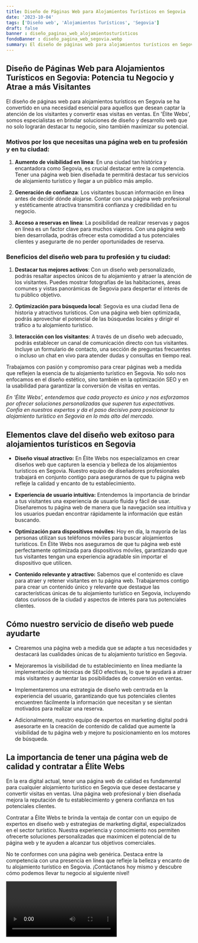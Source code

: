```yaml
---
title: Diseño de Páginas Web para Alojamientos Turísticos en Segovia
date: '2023-10-04'
tags: ['Diseño web', 'Alojamientos Turísticos', 'Segovia']
draft: false
banner : diseño_paginas_web_alojamientosturísticos
fondoBanner : diseño_pagina_web_segovia.webp
summary: El diseño de páginas web para alojamientos turísticos en Segovia se ha convertido en una necesidad esencial para aquellos que desean captar la atención de los visitantes y convertir esas visitas en ventas. En 'Élite Webs', somos especialistas en brindar soluciones de diseño y desarrollo web que no solo lograrán destacar tu negocio, sino también maximizar su potencial.
---
```


## Diseño de Páginas Web para Alojamientos Turísticos en Segovia: Potencia tu Negocio y Atrae a más Visitantes

El diseño de páginas web para alojamientos turísticos en Segovia se ha convertido en una necesidad esencial para aquellos que desean captar la atención de los visitantes y convertir esas visitas en ventas. En 'Élite Webs', somos especialistas en brindar soluciones de diseño y desarrollo web que no solo lograrán destacar tu negocio, sino también maximizar su potencial.

### Motivos por los que necesitas una página web en tu profesión y en tu ciudad:

1. **Aumento de visibilidad en línea**: En una ciudad tan histórica y encantadora como Segovia, es crucial destacar entre la competencia. Tener una página web bien diseñada te permitirá destacar tus servicios de alojamiento turístico y llegar a un público más amplio.

2. **Generación de confianza**: Los visitantes buscan información en línea antes de decidir dónde alojarse. Contar con una página web profesional y estéticamente atractiva transmitirá confianza y credibilidad en tu negocio.

3. **Acceso a reservas en línea**: La posibilidad de realizar reservas y pagos en línea es un factor clave para muchos viajeros. Con una página web bien desarrollada, podrás ofrecer esta comodidad a tus potenciales clientes y asegurarte de no perder oportunidades de reserva.

### Beneficios del diseño web para tu profesión y tu ciudad:

1. **Destacar tus mejores activos**: Con un diseño web personalizado, podrás resaltar aspectos únicos de tu alojamiento y atraer la atención de los visitantes. Puedes mostrar fotografías de las habitaciones, áreas comunes y vistas panorámicas de Segovia para despertar el interés de tu público objetivo.

2. **Optimización para búsqueda local**: Segovia es una ciudad llena de historia y atractivos turísticos. Con una página web bien optimizada, podrás aprovechar el potencial de las búsquedas locales y dirigir el tráfico a tu alojamiento turístico.

3. **Interacción con los visitantes**: A través de un diseño web adecuado, podrás establecer un canal de comunicación directo con tus visitantes. Incluye un formulario de contacto, una sección de preguntas frecuentes o incluso un chat en vivo para atender dudas y consultas en tiempo real.

Trabajamos con pasión y compromiso para crear páginas web a medida que reflejen la esencia de tu alojamiento turístico en Segovia. No solo nos enfocamos en el diseño estético, sino también en la optimización SEO y en la usabilidad para garantizar la conversión de visitas en ventas.

*En 'Élite Webs', entendemos que cada proyecto es único y nos esforzamos por ofrecer soluciones personalizadas que superen tus expectativas. Confía en nuestros expertos y da el paso decisivo para posicionar tu alojamiento turístico en Segovia en lo más alto del mercado.*

<GifSeo />

<Cta />

## Elementos clave del diseño web exitoso para alojamientos turísticos en Segovia

- **Diseño visual atractivo:** En Élite Webs nos especializamos en crear diseños web que capturen la esencia y belleza de los alojamientos turísticos en Segovia. Nuestro equipo de diseñadores profesionales trabajará en conjunto contigo para asegurarnos de que tu página web refleje la calidad y encanto de tu establecimiento.

- **Experiencia de usuario intuitiva:** Entendemos la importancia de brindar a tus visitantes una experiencia de usuario fluida y fácil de usar. Diseñaremos tu página web de manera que la navegación sea intuitiva y los usuarios puedan encontrar rápidamente la información que están buscando. 

- **Optimización para dispositivos móviles:** Hoy en día, la mayoría de las personas utilizan sus teléfonos móviles para buscar alojamientos turísticos. En Élite Webs nos aseguramos de que tu página web esté perfectamente optimizada para dispositivos móviles, garantizando que tus visitantes tengan una experiencia agradable sin importar el dispositivo que utilicen.

- **Contenido relevante y atractivo:** Sabemos que el contenido es clave para atraer y retener visitantes en tu página web. Trabajaremos contigo para crear un contenido único y relevante que destaque las características únicas de tu alojamiento turístico en Segovia, incluyendo datos curiosos de la ciudad y aspectos de interés para tus potenciales clientes.

## Cómo nuestro servicio de diseño web puede ayudarte

- Crearemos una página web a medida que se adapte a tus necesidades y destacará las cualidades únicas de tu alojamiento turístico en Segovia.

- Mejoraremos la visibilidad de tu establecimiento en línea mediante la implementación de técnicas de SEO efectivas, lo que te ayudará a atraer más visitantes y aumentar las posibilidades de conversión en ventas.

- Implementaremos una estrategia de diseño web centrada en la experiencia del usuario, garantizando que tus potenciales clientes encuentren fácilmente la información que necesitan y se sientan motivados para realizar una reserva.

- Adicionalmente, nuestro equipo de expertos en marketing digital podrá asesorarte en la creación de contenido de calidad que aumente la visibilidad de tu página web y mejore tu posicionamiento en los motores de búsqueda.

## La importancia de tener una página web de calidad y contratar a Élite Webs

En la era digital actual, tener una página web de calidad es fundamental para cualquier alojamiento turístico en Segovia que desee destacarse y convertir visitas en ventas. Una página web profesional y bien diseñada mejora la reputación de tu establecimiento y genera confianza en tus potenciales clientes.

Contratar a Élite Webs te brinda la ventaja de contar con un equipo de expertos en diseño web y estrategias de marketing digital, especializados en el sector turístico. Nuestra experiencia y conocimiento nos permiten ofrecerte soluciones personalizadas que maximicen el potencial de tu página web y te ayuden a alcanzar tus objetivos comerciales.

No te conformes con una página web genérica. Destaca entre la competencia con una presencia en línea que refleje la belleza y encanto de tu alojamiento turístico en Segovia. ¡Contáctanos hoy mismo y descubre cómo podemos llevar tu negocio al siguiente nivel!

<Video />

<CtaBot job='Alojamientos Turísticos' city='Segovia'/>

<Gmaps query='Segovia+españa+maps' />